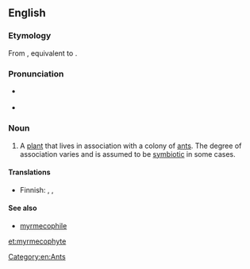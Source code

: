 ==English==
{{wikipedia}}

===Etymology===
From {{etyl|de|en}} {{m|de|Myrmekophyt}}, equivalent to {{confix|myrmeco|phyte|t1=ant|t2=plant|lang=en}}.

===Pronunciation===
* {{a|RP}} {{IPA|/məːˈmɛkəfʌɪt/|lang=en}}
* {{a|US}} {{IPA|/ˈmərməkoʊˌfaɪt/|lang=en}}

===Noun===
{{en-noun}}

# A [[plant]] that lives in association with a colony of [[ant]]s. The degree of association varies and is assumed to be [[symbiotic]] in some cases.

====Translations====
{{trans-top|plant that lives in association with a colony of ants}}
* Finnish: {{t|fi|muurahaissuosija}}, {{t|fi|muurahaiskasvi}}, {{t|fi|myrmekofyytti}}
{{trans-mid}}
{{trans-bottom}}

====See also====
* [[myrmecophile]]

[[Category:en:Ants]]

[[et:myrmecophyte]]